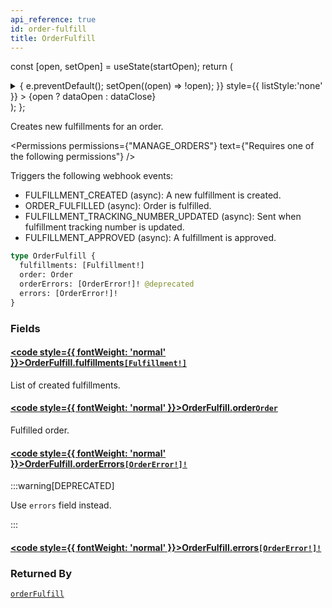 ```yaml
---
api_reference: true
id: order-fulfill
title: OrderFulfill
---
```






const [open, setOpen] = useState(startOpen);
return (
<details {...(open ? { open: true } : {})} className="details" style={{ border:'none', boxShadow:'none', background:'var(--ifm-background-color)' }}>
<summary
onClick={(e) => {
e.preventDefault();
setOpen((open) => !open);
}}
style={{ listStyle:'none' }} >
{open ? dataOpen : dataClose}
</summary>
{open && children}
</details>
);
};

Creates new fulfillments for an order.


<Permissions permissions={"MANAGE_ORDERS"} text={"Requires one of the following permissions"} />


Triggers the following webhook events:

- FULFILLMENT_CREATED (async): A new fulfillment is created.
- ORDER_FULFILLED (async): Order is fulfilled.
- FULFILLMENT_TRACKING_NUMBER_UPDATED (async): Sent when fulfillment tracking number is updated.
- FULFILLMENT_APPROVED (async): A fulfillment is approved.

```graphql
type OrderFulfill {
  fulfillments: [Fulfillment!]
  order: Order
  orderErrors: [OrderError!]! @deprecated
  errors: [OrderError!]!
}
```

### Fields

#### [<code style={{ fontWeight: 'normal' }}>OrderFulfill.<b>fulfillments</b></code>](#)<Bullet />[`[Fulfillment!]`](../../../api-reference/orders/objects/fulfillment.mdx) <Badge class="badge badge--secondary" text="list"/> <Badge class="badge badge--secondary" text="object"/> <Badge class="badge badge--secondary" text="orders"/>

List of created fulfillments.

#### [<code style={{ fontWeight: 'normal' }}>OrderFulfill.<b>order</b></code>](#)<Bullet />[`Order`](../../../api-reference/orders/objects/order.mdx) <Badge class="badge badge--secondary" text="object"/> <Badge class="badge badge--secondary" text="orders"/>

Fulfilled order.

#### [<code style={{ fontWeight: 'normal' }}>OrderFulfill.<b>orderErrors</b></code>](#)<Bullet />[`[OrderError!]!`](../../../api-reference/orders/objects/order-error.mdx) <Badge class="badge badge--deprecated badge--secondary" text="deprecated"/> <Badge class="badge badge--secondary" text="non-null"/> <Badge class="badge badge--secondary" text="object"/> <Badge class="badge badge--secondary" text="orders"/>

:::warning[DEPRECATED]

Use `errors` field instead.

:::

#### [<code style={{ fontWeight: 'normal' }}>OrderFulfill.<b>errors</b></code>](#)<Bullet />[`[OrderError!]!`](../../../api-reference/orders/objects/order-error.mdx) <Badge class="badge badge--secondary" text="non-null"/> <Badge class="badge badge--secondary" text="object"/> <Badge class="badge badge--secondary" text="orders"/>

### Returned By

[`orderFulfill`](../../../api-reference/orders/mutations/order-fulfill.mdx) <Badge class="badge badge--secondary" text="mutation"/>

